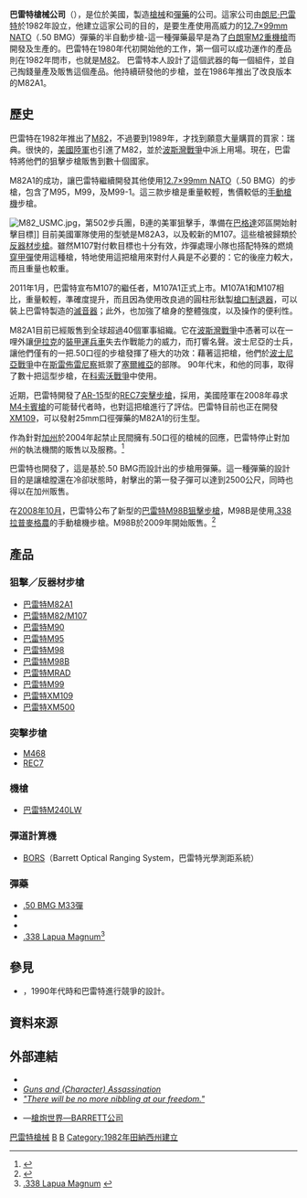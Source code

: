 {{Redirect|巴雷特|美國聯邦第七巡迴上訴法院法官|艾米·康尼·巴雷特}}
{{noteTA
|G1=軍事
|G2=長度單位
|G3=Firearms
}}
{{Infobox Company
|name=巴雷特槍械公司 
|company_logo     = [[File:Logo_Barrett_Firearms_Manufacturing.svg|250px]]
|type             = 私人
|foundation       = 1982<ref name="%2525252526quot%252525253BFoundation Date">{{cite web|url =http://www.barrettrifles.com/about_history.aspx|title =Barrett Rifles|accessdate =2008-06-21|archive-url =https://web.archive.org/web/20080702061136/http://www.barrettrifles.com/about_history.aspx|archive-date =2008-07-02|dead-url =yes}}</ref>
|location_city    = [[默弗裡斯伯勒_(田納西州)|默弗裡斯伯勒]]，[[田纳西州|田纳西州]]
|location_country = [[美國|美國]]
|key_people       = [[朗尼·巴雷特|朗尼·巴雷特]]（創辦人及執行長）
|industry         = [[槍械|槍械]]
|net_income       = 
|num_employees    = 
|slogan           = 
|homepage         = http://www.barrett.net
|footnotes        = 
|intl             = 
}}

'''巴雷特槍械公司'''（{{lang-en|'''Barrett Firearms Manufacturing'''}}），是位於美國，製造[[槍械|槍械]]和[[彈藥|彈藥]]的公司。這家公司由[[朗尼·巴雷特|朗尼·巴雷特]]於1982年設立，他建立這家公司的目的，是要生產使用高威力的[[12.7×99mm_NATO|12.7×99mm NATO]]（.50 BMG）彈藥的半自動步槍-這一種彈藥最早是為了[[白朗寧M2重機槍|白朗寧M2重機槍]]而開發及生產的。巴雷特在1980年代初開始他的工作，第一個可以成功運作的產品則在1982年問市，也就是[[巴雷特M82狙擊步槍|M82]]。 巴雷特本人設計了這個武器的每一個組件，並自己掏錢量產及販售這個產品。他持續研發他的步槍，並在1986年推出了改良版本的M82A1。

== 歷史 ==
巴雷特在1982年推出了[[巴雷特M82狙擊步槍|M82]]，不過要到1989年，才找到願意大量購買的買家：瑞典。很快的，[[美國陸軍|美國陸軍]]也引進了M82，並於[[波斯灣戰爭|波斯灣戰爭]]中派上用場。現在，巴雷特將他們的狙擊步槍販售到數十個國家。

M82A1的成功，讓巴雷特繼續開發其他使用[[12.7×99mm_NATO|12.7×99mm NATO]]（.50 BMG）的步槍，包含了M95，M99，及M99-1。這三款步槍是重量較輕，售價較低的[[手動槍機|手動槍機]]步槍。

[[Image:M82_USMC.jpg|right]]，第502步兵團，B連的美軍狙擊手，準備在[[巴格達|巴格達]]郊區開始射擊目標]]
目前美國軍隊使用的型號是M82A3，以及較新的M107。這些槍被歸類於[[反器材步槍|反器材步槍]]。雖然M107對付軟目標也十分有效，炸彈處理小隊也搭配特殊的燃燒[[穿甲彈|穿甲彈]]使用這種槍，特地使用這把槍用來對付人員是不必要的：它的後座力較大，而且重量也較重。

2011年1月，巴雷特宣布M107的繼任者，M107A1正式上市。M107A1和M107相比，重量較輕，準確度提升，而且因為使用改良過的圓柱形鈦製[[砲口制動器|槍口制退器]]，可以裝上巴雷特製造的[[抑制器|滅音器]]；此外，也加強了槍身的整體強度，以及操作的便利性。

M82A1目前已經販售到全球超過40個軍事組織。它在[[波斯灣戰爭|波斯灣戰爭]]中憑著可以在一哩外讓[[伊拉克|伊拉克]]的[[裝甲運兵車|裝甲運兵車]]失去作戰能力的威力，而打響名聲。波士尼亞的士兵，讓他們僅有的一把.50口徑的步槍發揮了極大的功效：藉著這把槍，他們於[[波士尼亞戰爭|波士尼亞戰爭]]中在[[斯雷佈雷尼察|斯雷佈雷尼察]]抵禦了[[塞爾維亞|塞爾維亞]]的部隊。
90年代末，{{Link-en|Florin Krasniqi|Florin Krasniqi}}和他的同事，取得了數十把這型步槍，在[[科索沃戰爭|科索沃戰爭]]中使用。

近期，巴雷特開發了[[AR-15自動步槍|AR-15]]型的[[REC7突擊步槍|REC7突擊步槍]]，採用{{Link-en|6.8 SPC|6.8 Barrett SPC}}，美國陸軍在2008年尋求[[M4卡賓槍|M4卡賓槍]]的可能替代者時，也對這把槍進行了評估。巴雷特目前也正在開發[[巴雷特XM109狙擊榴彈發射器|XM109]]，可以發射25mm口徑彈藥的M82A1的衍生型。

作為針對[[加州|加州]]於2004年起禁止民間擁有.50口徑的槍械的回應，巴雷特停止對加州的執法機關的販售以及服務。<ref>{{Cite web | title = The Gun Zone RKBA -- Ronnie Barrett | accessdate = 2008-09-28 | url = http://www.thegunzone.com/rkba/rkba-50.html | deadurl = yes | archiveurl = https://web.archive.org/web/20080720011401/http://www.thegunzone.com/rkba/rkba-50.html | archivedate = 2008-07-20 }}</ref>

巴雷特也開發了{{Link-en|.416 Barrett|.416 Barrett|.416巴雷特}}，這是基於.50 BMG而設計出的步槍用彈藥。這一種彈藥的設計目的是讓槍膛還在冷卻狀態時，射擊出的第一發子彈可以達到2500公尺，同時也得以在加州販售。

在[[2008年10月|2008年10月]]，巴雷特公布了新型的[[巴雷特M98B狙擊步槍|巴雷特M98B狙擊步槍]]，M98B是使用[[.338拉普麥格農|.338拉普麥格農]]的手動槍機步槍。M98B於2009年開始販售。<ref>{{Cite web | title = 98Bravo.com | accessdate = 2008-10-15 | url = http://www.98bravo.com | archive-date = 2008-09-20 | archive-url = https://web.archive.org/web/20080920024201/http://www.98bravo.com/ | dead-url = no }}</ref>

== 產品 ==
=== 狙擊／反器材步槍 ===
* [[巴雷特M82狙擊步槍|巴雷特M82A1]]
* [[巴雷特M82狙擊步槍|巴雷特M82/M107]]
* [[巴雷特M90狙擊步槍|巴雷特M90]]
* [[巴雷特M95狙擊步槍|巴雷特M95]]
* [[巴雷特M98狙擊步槍|巴雷特M98]]
* [[巴雷特M98B狙擊步槍|巴雷特M98B]]
* [[巴雷特MRAD狙擊步槍|巴雷特MRAD]]
* [[巴雷特M99狙擊步槍|巴雷特M99]]
* [[巴雷特XM109狙擊榴彈發射器|巴雷特XM109]]
* [[巴雷特XM500狙擊步槍|巴雷特XM500]]

=== 突擊步槍 ===
* [[巴雷特M468突擊步槍|M468]]
* [[巴雷特REC7突擊步槍|REC7]]

=== 機槍 ===
* [[M240通用機槍|巴雷特M240LW]]

=== 彈道計算機 ===
* [[BORS彈道計算機|BORS]]（Barrett Optical Ranging System，巴雷特光學測距系統）

=== 彈藥 ===
* [[.50_BMG|.50 BMG M33彈]]
* {{Link-en|.416 Barrett|.416 Barrett}}
* {{Link-en|6.8 SPC|6.8 Barrett SPC}}
* [[.338拉普麥格農|.338 Lapua Magnum]]<ref>[http://www.98bravo.com/lapua-338-magnum-exclusive-caliber-for-the-new-age-of-sniping.html .338 Lapua Magnum] {{webarchive|url=https://web.archive.org/web/20111010060255/http://www.98bravo.com/lapua-338-magnum-exclusive-caliber-for-the-new-age-of-sniping.html |date=2011-10-10 }}</ref>

== 參見 ==
*{{tsl|en|Pauza P-50|}}，1990年代時和巴雷特進行競爭的設計。

==資料來源==
{{Reflist}}

==外部連結==
* {{Official|http://www.barrett.net/}}
* [http://www.nationalreview.com/kopel/kopel122101.shtml ''Guns and (Character) Assassination''] {{Wayback|url=http://www.nationalreview.com/kopel/kopel122101.shtml |date=20090430130338 }}
* [https://web.archive.org/web/20080720011401/http://www.thegunzone.com/rkba/rkba-50.html ''"There will be no more nibbling at our freedom."'']
* {{zh-hans icon}}—[http://pewpewpew.work/usa/barrett/barrett.htm 槍炮世界—BARRETT公司] {{Wayback|url=http://pewpewpew.work/usa/barrett/barrett.htm |date=20200407091423 }}

[[Category:巴雷特槍械|]]
[[Category:1982年成立的公司|B]]
[[Category:美國槍械製造商|B]]
[[Category:1982年田納西州建立|Category:1982年田納西州建立]]